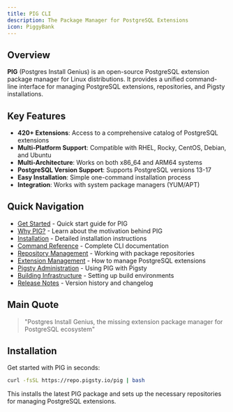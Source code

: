 ```yaml
---
title: PIG CLI
description: The Package Manager for PostgreSQL Extensions
icon: PiggyBank
---
```


## Overview

**PIG** (Postgres Install Genius) is an open-source PostgreSQL extension package manager for Linux distributions. It provides a unified command-line interface for managing PostgreSQL extensions, repositories, and Pigsty installations.

## Key Features

- **420+ Extensions**: Access to a comprehensive catalog of PostgreSQL extensions
- **Multi-Platform Support**: Compatible with RHEL, Rocky, CentOS, Debian, and Ubuntu
- **Multi-Architecture**: Works on both x86_64 and ARM64 systems
- **PostgreSQL Version Support**: Supports PostgreSQL versions 13-17
- **Easy Installation**: Simple one-command installation process
- **Integration**: Works with system package managers (YUM/APT)

## Quick Navigation

- [Get Started](./start) - Quick start guide for PIG
- [Why PIG?](./why) - Learn about the motivation behind PIG
- [Installation](./install) - Detailed installation instructions
- [Command Reference](./pig) - Complete CLI documentation
- [Repository Management](./repo) - Working with package repositories
- [Extension Management](./ext) - How to manage PostgreSQL extensions
- [Pigsty Administration](./sty) - Using PIG with Pigsty
- [Building Infrastructure](./build) - Setting up build environments
- [Release Notes](./release) - Version history and changelog

## Main Quote

> "Postgres Install Genius, the missing extension package manager for PostgreSQL ecosystem"

## Installation

Get started with PIG in seconds:

```bash
curl -fsSL https://repo.pigsty.io/pig | bash
```

This installs the latest PIG package and sets up the necessary repositories for managing PostgreSQL extensions.
